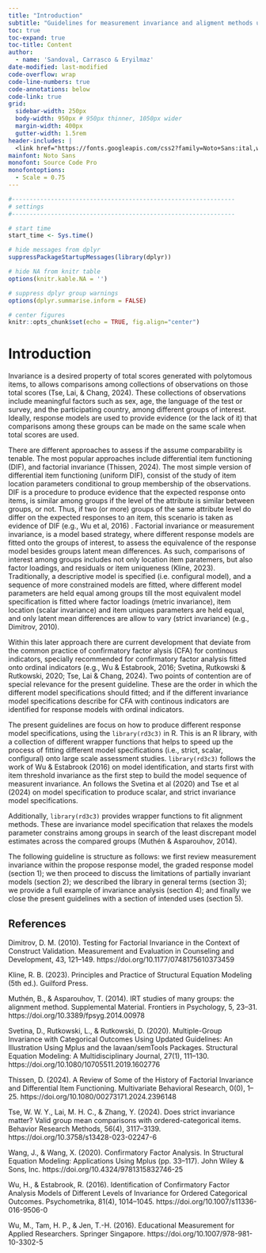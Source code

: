 ```yaml
---
title: "Introduction"
subtitle: "Guidelines for measurement invariance and aligment methods using `library(rd3c3)`"
toc: true
toc-expand: true
toc-title: Content
author:
  - name: 'Sandoval, Carrasco & Eryilmaz'
date-modified: last-modified
code-overflow: wrap
code-line-numbers: true
code-annotations: below
code-link: true
grid:
  sidebar-width: 250px
  body-width: 950px # 950px thinner, 1050px wider
  margin-width: 400px
  gutter-width: 1.5rem
header-includes: |
  <link href="https://fonts.googleapis.com/css2?family=Noto+Sans:ital,wght@0,100..900;1,100..900&family=Source+Code+Pro:ital,wght@0,200..900;1,200..900&display=swap" rel="stylesheet">
mainfont: Noto Sans
monofont: Source Code Pro
monofontoptions: 
  - Scale = 0.75
---
```


```r

#---------------------------------------------------------------
# settings
#---------------------------------------------------------------

# start time
start_time <- Sys.time()

# hide messages from dplyr
suppressPackageStartupMessages(library(dplyr))

# hide NA from knitr table
options(knitr.kable.NA = '')

# suppress dplyr group warnings
options(dplyr.summarise.inform = FALSE)

# center figures
knitr::opts_chunk$set(echo = TRUE, fig.align="center")


```

# Introduction

Invariance is a desired property of total scores generated with polytomous items, to allows comparisons among collections of observations on those total scores (Tse, Lai, & Chang, 2024). These collections of observations include meaningful factors such as sex, age, the language of the test or survey, and the participating country, among different groups of interest. Ideally, response models are used to provide evidence (or the lack of it) that comparisons among these groups can be made on the same scale when total scores are used.

There are different approaches to assess if the assume comparability is tenable. The most popular approaches include differential item functioning (DIF), and factorial invariance (Thissen, 2024). The most simple version of differential item functioning (uniform DIF), consist of the study of item location parameters conditional to group membership of the observations. DIF is a procedure to produce evidence that the expected response onto items, is similar among groups if the level of the attribute is similar between groups, or not. Thus, if two (or more) groups of the same attribute level do differ on the expected responses to an item, this scenario is taken as evidence of DIF (e.g., Wu et al, 2016) . Factorial invariance or measurement invariance, is a model based strategy, where different response models are fitted onto the groups of interest, to assess the equivalence of the response model besides groups latent mean differences. As such, comparisons of interest among groups includes not only location item paratemers, but also factor loadings, and residuals or item uniqueness (Kline, 2023). Traditionally, a descriptive model is specified (i.e. configural model), and a sequence of more constrained models are fitted, where different model parameters are held equal among groups till the most equivalent model specification is fitted where factor loadings (metric invariance), item location (scalar invariance) and item uniques parameters are held equal, and only latent mean differences are allow to vary (strict invariance) (e.g., Dimitrov, 2010).

Within this later approach there are current development that deviate from the common practice of confirmatory factor alysis (CFA) for continous indicators, specially recommended for confirmatory factor analysis fitted onto ordinal indicators (e.g., Wu & Estabrook, 2016; Svetina, Rutkowski & Rutkowski, 2020; Tse, Lai & Chang, 2024). Two points of contention are of special relevance for the present guideline. These are the order in which the different model specifications should fitted; and if the different invariance model specifications describe for CFA with continous indicators are identified for response models with ordinal indicators.

The present guidelines are focus on how to produce different response model specifications, using the `library(rd3c3)` in R. This is an R library, with a collection of different wrapper functions that helps to speed up the process of fitting different model specifications (i.e., strict, scalar, configural) onto large scale assessment studies. `library(rd3c3)` follows the work of Wu & Estabrook (2016) on model identification, and starts first with item threshold invariance as the first step to build the model sequence of measurent invariance. An follows the Svetina et al (2020) and Tse et al (2024) on model specification to produce scalar, and strict invariance model specifications.

Additionally, `library(rd3c3)` provides wrapper functions to fit alignment methods. These are invariance model specification that relaxes the models parameter constrains among groups in search of the least discrepant model estimates across the compared groups (Muthén & Asparouhov, 2014).

The following guideline is structure as follows: we first review measurement invariance within the propose response model, the graded response model (section 1); we then proceed to discuss the limitations of partially invariant models (section 2); we described the library in general terms (section 3); we provide a full example of invariance analysis (section 4); and finally we close the present guidelines with a section of intended uses (section 5).

## References

Dimitrov, D. M. (2010). Testing for Factorial Invariance in the Context of Construct Validation. Measurement and Evaluation in Counseling and Development, 43, 121–149. https://doi.org/10.1177/0748175610373459

Kline, R. B. (2023). Principles and Practice of Structural Equation Modeling (5th ed.). Guilford Press.

Muthén, B., & Asparouhov, T. (2014). IRT studies of many groups: the alignment method. Supplemental Material. Frontiers in Psychology, 5, 23–31. https://doi.org/10.3389/fpsyg.2014.00978

Svetina, D., Rutkowski, L., & Rutkowski, D. (2020). Multiple-Group Invariance with Categorical Outcomes Using Updated Guidelines: An Illustration Using Mplus and the lavaan/semTools Packages. Structural Equation Modeling: A Multidisciplinary Journal, 27(1), 111–130. https://doi.org/10.1080/10705511.2019.1602776

Thissen, D. (2024). A Review of Some of the History of Factorial Invariance and Differential Item Functioning. Multivariate Behavioral Research, 0(0), 1–25. https://doi.org/10.1080/00273171.2024.2396148

Tse, W. W. Y., Lai, M. H. C., & Zhang, Y. (2024). Does strict invariance matter? Valid group mean comparisons with ordered-categorical items. Behavior Research Methods, 56(4), 3117–3139. https://doi.org/10.3758/s13428-023-02247-6

Wang, J., & Wang, X. (2020). Confirmatory Factor Analysis. In Structural Equation Modeling: Applications Using Mplus (pp. 33–117). John Wiley & Sons, Inc. https://doi.org/10.4324/9781315832746-25

Wu, H., & Estabrook, R. (2016). Identification of Confirmatory Factor Analysis Models of Different Levels of Invariance for Ordered Categorical Outcomes. Psychometrika, 81(4), 1014–1045. https://doi.org/10.1007/s11336-016-9506-0

Wu, M., Tam, H. P., & Jen, T.-H. (2016). Educational Measurement for Applied Researchers. Springer Singapore. https://doi.org/10.1007/978-981-10-3302-5
